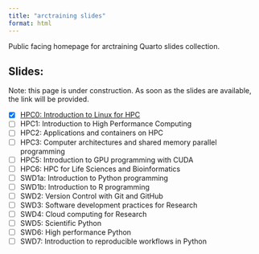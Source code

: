```yaml
---
title: "arctraining slides"
format: html
---
```


Public facing homepage for arctraining Quarto slides collection.

## Slides: 

Note: this page is under construction. As soon as the slides are available,
the link will be provided.

- [x] [HPC0: Introduction to Linux for HPC](./hpc0.qmd)
- [ ] HPC1: Introduction to High Performance Computing
- [ ] HPC2: Applications and containers on HPC
- [ ] HPC3: Computer architectures and shared memory parallel programming
- [ ] HPC5: Introduction to GPU programming with CUDA
- [ ] HPC6: HPC for Life Sciences and Bioinformatics
- [ ] SWD1a: Introduction to Python programming
- [ ] SWD1b: Introduction to R programming
- [ ] SWD2: Version Control with Git and GitHub
- [ ] SWD3: Software development practices for Research
- [ ] SWD4: Cloud computing for Research
- [ ] SWD5: Scientific Python
- [ ] SWD6: High performance Python
- [ ] SWD7: Introduction to reproducible workflows in Python
